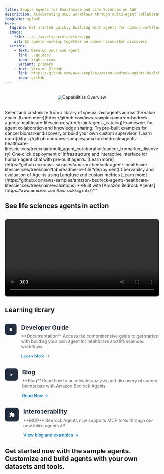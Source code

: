```yaml
---
title: Sample Agents for Healthcare and Life Sciences on AWS
description: Accelerating HCLS workflows through multi-agent collaboration with Amazon Bedrock
template: splash
hero:
  tagline: Get started quickly building with agents for common workflows across drug research, clinical trials, and commercialization
  image:
    file: ../../assets/architecture.jpg
    alt: AI agents working together on cancer biomarker discovery
  actions:
    - text: Develop your own agent
      link: ./guides/
      icon: right-arrow
      variant: primary
    - text: View on GitHub
      link: https://github.com/aws-samples/amazon-bedrock-agents-healthcare-lifesciences/tree/main
      icon: github
---
```


<div style="text-align: center; margin: 2rem 0;">
  <Image 
    src={HCLSagents} 
    alt="Capabilities Overview" 
    width={1200}
    height={600}
    style="max-width: 100%;"
  />
</div>
<CardGrid> 
 <Card title="Agents Catalog" icon="puzzle"> Select and customize from a library of specialized agents across the value chain. [Learn more](https://github.com/aws-samples/amazon-bedrock-agents-healthcare-lifesciences/tree/main/agents_catalog) </Card> 
 <Card title="Multi-agent Collaboration" icon="setting"> Framework for agent collaboration and knowledge sharing. Try pre-built examples for cancer biomarker discovery or build your own custom supervisor. [Learn more](https://github.com/aws-samples/amazon-bedrock-agents-healthcare-lifesciences/tree/main/multi_agent_collaboration/cancer_biomarker_discovery) </Card> 
 <Card title="Deployment" icon="laptop"> One-click deployment of infrastructure and Interactive interface for human-agent chat with pre-built agents. [Learn more](https://github.com/aws-samples/amazon-bedrock-agents-healthcare-lifesciences/tree/main?tab=readme-ov-file#deployment) </Card> 
 <Card title="Evaluations" icon="check"> Obervability and evaluation of Agents using Langfuse and custom metrics [Learn more](https://github.com/aws-samples/amazon-bedrock-agents-healthcare-lifesciences/tree/main/evaluations) </Card> 
</CardGrid>
**Built with [Amazon Bedrock Agents](https://aws.amazon.com/bedrock/agents/)**

## See life sciences agents in action 
<div style="text-align: center; margin: 2rem 0;">
  <video 
    controls 
    width="800" 
    style="max-width: 100%; border-radius: 8px;"
  >
    <source src="https://d2dnsxs0d2upyb.cloudfront.net/agents-demo/biomarkers_agents_demo_new_ux.mp4" type="video/mp4" />
    Your browser does not support the video tag.
  </video>
</div>

## Learning library

<div style="display: grid; grid-template-columns: repeat(auto-fit, minmax(300px, 1fr)); gap: 2rem; margin: 2rem 0;">
  <div style={{
    background: '#f8f9fa',
    borderRadius: '12px',
    padding: '2rem',
    border: '1px solid #e9ecef',
    transition: 'transform 0.2s, box-shadow 0.2s',
    ':hover': {
      transform: 'translateY(-4px)',
      boxShadow: '0 4px 12px rgba(0,0,0,0.1)'
    }
  }}>
    <div style="display: flex; align-items: start; gap: 1rem;">
      <div style="background: #232f3e; padding: 0.8rem; border-radius: 8px;">
        <svg width="24" height="24" viewBox="0 0 24 24" fill="white">
          <path d="M14 2H6C4.9 2 4 2.9 4 4V20C4 21.1 4.9 22 6 22H18C19.1 22 20 21.1 20 20V8L14 2Z"/>
        </svg>
      </div>
      <div>
        <h3 style="margin: 0; color: #232f3e; font-size: 1.2rem;">Developer Guide</h3>
        <p style="margin-top: 0.5rem; color: #666;">
          **Documentation**  
          Access the comprehensive guide to get started with building your own agent for healthcare and life sciences workflows.
        </p>
        <a href="https://aws-samples.github.io/amazon-bedrock-agents-healthcare-lifesciences/guides/" 
           style="color: #0073bb; text-decoration: none; font-weight: 500;">
          Learn More →
        </a>
      </div>
    </div>
  </div>

  <div style={{
    background: '#f8f9fa',
    borderRadius: '12px',
    padding: '2rem',
    border: '1px solid #e9ecef',
    transition: 'transform 0.2s, box-shadow 0.2s',
    ':hover': {
      transform: 'translateY(-4px)',
      boxShadow: '0 4px 12px rgba(0,0,0,0.1)'
    }
  }}>
    <div style="display: flex; align-items: start; gap: 1rem;">
      <div style="background: #232f3e; padding: 0.8rem; border-radius: 8px;">
        <svg width="24" height="24" viewBox="0 0 24 24" fill="white">
          <path d="M8 5V19L19 12L8 5Z"/>
        </svg>
      </div>
      <div>
        <h3 style="margin: 0; color: #232f3e; font-size: 1.2rem;">Blog</h3>
        <p style="margin-top: 0.5rem; color: #666;">
          **Blog**  
          Read how to accelerate analysis and discovery of cancer biomarkers with Amazon Bedrock Agents
        </p>
        <a href="https://aws.amazon.com/blogs/machine-learning/accelerate-analysis-and-discovery-of-cancer-biomarkers-with-amazon-bedrock-agents/" 
           style="color: #0073bb; text-decoration: none; font-weight: 500;">
          Read Now →
        </a>
      </div>
    </div>
  </div>

  <div style={{
    background: '#f8f9fa',
    borderRadius: '12px',
    padding: '2rem',
    border: '1px solid #e9ecef',
    transition: 'transform 0.2s, box-shadow 0.2s',
    ':hover': {
      transform: 'translateY(-4px)',
      boxShadow: '0 4px 12px rgba(0,0,0,0.1)'
    }
  }}>
    <div style="display: flex; align-items: start; gap: 1rem;">
      <div style="background: #232f3e; padding: 0.8rem; border-radius: 8px;">
        <svg width="24" height="24" viewBox="0 0 24 24" fill="white">
          <path d="M20.5 11H19V7C19 5.9 18.1 5 17 5H13V3.5C13 2.12 11.88 1 10.5 1C9.12 1 8 2.12 8 3.5V5H4C2.9 5 2 5.9 2 7V10.8H3.5C5 10.8 6.2 12 6.2 13.5C6.2 15 5 16.2 3.5 16.2H2V20C2 21.1 2.9 22 4 22H7.8V20.5C7.8 19 9 17.8 10.5 17.8C12 17.8 13.2 19 13.2 20.5V22H17C18.1 22 19 21.1 19 20V16H20.5C21.88 16 23 14.88 23 13.5C23 12.12 21.88 11 20.5 11Z"/>
        </svg>
      </div>
      <div>
        <h3 style="margin: 0; color: #232f3e; font-size: 1.2rem;">Interoperability</h3>
        <p style="margin-top: 0.5rem; color: #666;">
          **MCP**  
          Bedrock Agents now supports MCP tools through our new inline agents API 
        </p>
        <a href="https://aws.amazon.com/blogs/machine-learning/harness-the-power-of-mcp-servers-with-amazon-bedrock-agents/" 
           style="color: #0073bb; text-decoration: none; font-weight: 500;">
          View blog and examples →
        </a>
      </div>
    </div>
  </div>
</div>


## Get started now with the sample agents. Customize and build agents with your own datasets and tools. 

